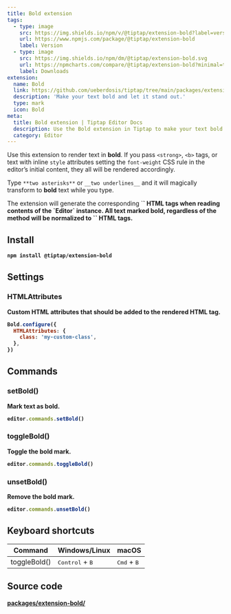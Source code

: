 ```yaml
---
title: Bold extension
tags:
  - type: image
    src: https://img.shields.io/npm/v/@tiptap/extension-bold?label=version
    url: https://www.npmjs.com/package/@tiptap/extension-bold
    label: Version
  - type: image
    src: https://img.shields.io/npm/dm/@tiptap/extension-bold.svg
    url: https://npmcharts.com/compare/@tiptap/extension-bold?minimal=true
    label: Downloads
extension:
  name: Bold
  link: https://github.com/ueberdosis/tiptap/tree/main/packages/extension-bold
  description: 'Make your text bold and let it stand out.'
  type: mark
  icon: Bold
meta:
  title: Bold extension | Tiptap Editor Docs
  description: Use the Bold extension in Tiptap to make your text bold and let it stand out. Learn more in our docs!
  category: Editor
---
```



Use this extension to render text in **bold**. If you pass `<strong>`, `<b>` tags, or text with inline `style` attributes setting the `font-weight` CSS rule in the editor’s initial content, they all will be rendered accordingly.

Type `**two asterisks**` or `__two underlines__` and it will magically transform to **bold** text while you type.

<CodeDemo path="/Marks/Bold" />

<Callout title="Restrictions" variant="default">
    The extension will generate the corresponding `<strong>` HTML tags when reading contents of the `Editor` instance. All text marked bold, regardless of the method will be normalized to `<strong>` HTML tags.
</Callout>

## Install

```bash
npm install @tiptap/extension-bold
```

## Settings

### HTMLAttributes

Custom HTML attributes that should be added to the rendered HTML tag.

```js
Bold.configure({
  HTMLAttributes: {
    class: 'my-custom-class',
  },
})
```

## Commands

### setBold()

Mark text as bold.

```js
editor.commands.setBold()
```

### toggleBold()

Toggle the bold mark.

```js
editor.commands.toggleBold()
```

### unsetBold()

Remove the bold mark.

```js
editor.commands.unsetBold()
```

## Keyboard shortcuts

| Command      | Windows/Linux                     | macOS                         |
| ------------ | --------------------------------- | ----------------------------- |
| toggleBold() | <kbd>Control</kbd> + <kbd>B</kbd> | <kbd>Cmd</kbd> + <kbd>B</kbd> |

## Source code

[packages/extension-bold/](https://github.com/ueberdosis/tiptap/blob/main/packages/extension-bold/)
